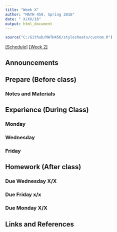 ```yaml
---
title: "Week X"
author: "MATH 459, Spring 2016"
date: " X/XX/16"
output: html_document
---
```

```r
source("C:/Github/MATH456/stylesheets/custom.R")
```
[[Schedule]](wk01.html) [[Week 2]](wk03.html)

## Announcements

## Prepare (Before class)

### Notes and Materials


## Experience (During Class)
### Monday


### Wednesday


### Friday


## Homework (After class)

### Due Wednesday X/X


### Due Friday x/x


### Due Monday X/X


## Links and References
